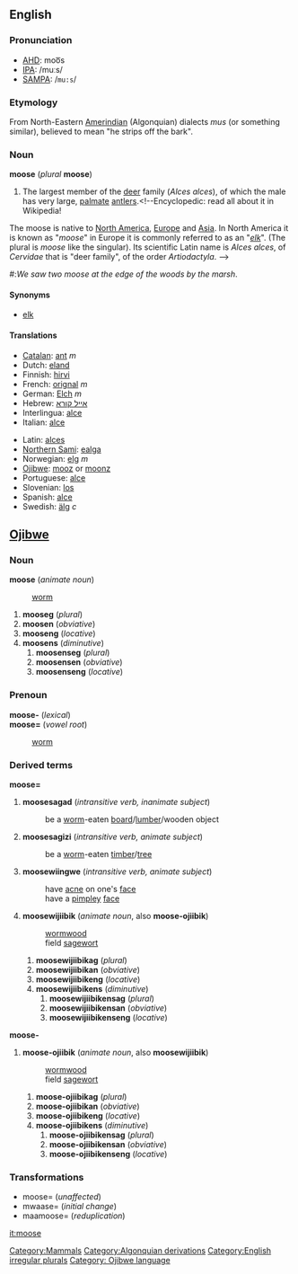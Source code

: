 {{wikipedia}}
==English==
[[Category:Mammals]]

===Pronunciation===
*[[AHD]]: moo͞s
*[[IPA]]: /muːs/
*[[SAMPA]]: /<tt>mu:s</tt>/

=== Etymology ===
From North-Eastern [[Amerindian]] (Algonquian) dialects ''mus'' (or something similar), believed to mean "he strips off the bark".

=== Noun ===
'''moose''' (''plural'' '''moose''')

#The largest member of the [[deer]] family (''Alces alces''), of which the male has very large, [[palmate]] [[antler]]s.<!--Encyclopedic: read all about it in Wikipedia!
The moose is native to [[North America]], [[Europe]] and [[Asia]]. In North America it is known as "''moose''" in Europe it is commonly referred to as an "''[[elk]]''". (The plural is ''moose'' like the singular). Its scientific Latin name is ''Alces alces'', of ''Cervidae'' that is "deer family", of the order ''Artiodactyla''.
-->
#:''We saw two moose at the edge of the woods by the marsh''. 

==== Synonyms ====
*[[elk]]

==== Translations ====
{{top}}
*[[Catalan]]: [[ant#Catalan|ant]] ''m''
*Dutch: [[eland#Dutch|eland]]
*Finnish: [[hirvi]]
*French: [[orignal#French|orignal]] ''m''
*German: [[Elch]] ''m''
*Hebrew: [[אייל קורא]]
*Interlingua: [[alce]]<!--Do not put the scientific name here for the Latin: élan-->
*Italian: [[alce]]
{{mid}}
*Latin: [[alces]]
*[[Northern Sami]]: [[ealga]]
*Norwegian: [[elg]] ''m''
*[[Ojibwe]]: [[mooz]] or [[moonz]]
*Portuguese: [[alce]]
*Slovenian: [[los#Slovenian|los]]
*Spanish: [[alce#Spanish|alce]]
*Swedish: [[älg]] ''c''
{{bottom}}

==[[Ojibwe]]==
===Noun===
'''moose''' (''animate noun'')
: [[worm]]
#'''mooseg''' (''plural'')
#'''moosen''' (''obviative'')
#'''mooseng''' (''locative'')
#'''moosens''' (''diminutive'')
##'''moosenseg''' (''plural'')
##'''moosensen''' (''obviative'')
##'''moosenseng''' (''locative'')

===Prenoun===
'''moose-''' (''lexical'')<br>
'''moose=''' (''vowel root'')
: [[worm]]

===Derived terms===
'''moose='''
#'''moosesagad''' (''intransitive verb, inanimate subject'')
#:be a [[worm]]-eaten [[board]]/[[lumber]]/wooden object
#'''moosesagizi''' (''intransitive verb, animate subject'')
#:be a [[worm]]-eaten [[timber]]/[[tree]]
#'''moosewiingwe''' (''intransitive verb, animate subject'')
#:have [[acne]] on one's [[face]]
#:have a [[pimple]]y [[face]]
#'''moosewijiibik''' (''animate noun'', also '''moose-ojiibik''')
#:[[wormwood]]
#:field [[sagewort]]
##'''moosewijiibikag''' (''plural'')
##'''moosewijiibikan''' (''obviative'')
##'''moosewijiibikeng''' (''locative'')
##'''moosewijiibikens''' (''diminutive'')
###'''moosewijiibikensag''' (''plural'')
###'''moosewijiibikensan''' (''obviative'')
###'''moosewijiibikenseng''' (''locative'')

'''moose-'''
#'''moose-ojiibik''' (''animate noun'', also '''moosewijiibik''')
#:[[wormwood]]
#:field [[sagewort]]
##'''moose-ojiibikag''' (''plural'')
##'''moose-ojiibikan''' (''obviative'')
##'''moose-ojiibikeng''' (''locative'')
##'''moose-ojiibikens''' (''diminutive'')
###'''moose-ojiibikensag''' (''plural'')
###'''moose-ojiibikensan''' (''obviative'')
###'''moose-ojiibikenseng''' (''locative'')

===Transformations===
*moose= (''unaffected'')
*mwaase= (''initial change'')
*maamoose= (''reduplication'')

[[Category:Algonquian derivations]]
[[Category:English irregular plurals]]
[[Category: Ojibwe language]]

[[it:moose]]